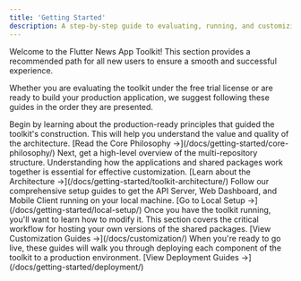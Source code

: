 ```yaml
---
title: 'Getting Started'
description: A step-by-step guide to evaluating, running, and customizing the Flutter News App Toolkit.
---
```


Welcome to the Flutter News App Toolkit! This section provides a recommended path for all new users to ensure a smooth and successful experience.

Whether you are evaluating the toolkit under the free trial license or are ready to build your production application, we suggest following these guides in the order they are presented.

<CardGrid>
	<Card title="1. Understand the Core Philosophy" icon="open-book">
		Begin by learning about the production-ready principles that guided the toolkit's construction. This will help you understand the value and quality of the architecture.
		[Read the Core Philosophy &rarr;](/docs/getting-started/core-philosophy/)
	</Card>
	<Card title="2. Understand the Toolkit Architecture" icon="file-tree">
		Next, get a high-level overview of the multi-repository structure. Understanding how the applications and shared packages work together is essential for effective customization.
		[Learn about the Architecture &rarr;](/docs/getting-started/toolkit-architecture/)
	</Card>
    <Card title="3. Run the Toolkit Locally" icon="laptop">
		Follow our comprehensive setup guides to get the API Server, Web Dashboard, and Mobile Client running on your local machine.
		[Go to Local Setup &rarr;](/docs/getting-started/local-setup/)
	</Card>
    <Card title="4. Learn to Customize" icon="puzzle">
        Once you have the toolkit running, you'll want to learn how to modify it. This section covers the critical workflow for hosting your own versions of the shared packages.
		[View Customization Guides &rarr;](/docs/customization/)
	</Card>
    <Card title="5. Deploy to Production" icon="rocket">
        When you're ready to go live, these guides will walk you through deploying each component of the toolkit to a production environment.
		[View Deployment Guides &rarr;](/docs/getting-started/deployment/)
	</Card>
</CardGrid>
